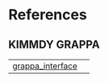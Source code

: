 # References {.doc .doc-index}

## KIMMDY GRAPPA

| | |
| --- | --- |
| [grappa_interface](grappa_interface.qmd#grappa_interface) |  |